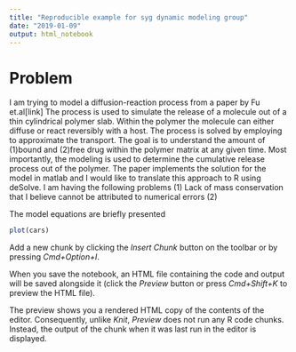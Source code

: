 ```yaml
---
title: "Reproducible example for syg dynamic modeling group"
date: "2019-01-09"
output: html_notebook
---
```


# Problem
I am trying to model a diffusion-reaction process from a paper by Fu et.al[link]
The process is used to simulate the release of a molecule out of a thin cylindrical
polymer slab. Within the polymer the molecule can either diffuse or react reversibly
with a host. The process is solved by employing to approximate the transport. The
goal is to understand the amount of (1)bound and (2)free drug within the polymer matrix at any given time. Most importantly, the modeling is used to determine the 
cumulative release process out of the polymer. The paper implements the solution
for the model in matlab and I would like to translate this approach to R using 
deSolve. I am having the following problems
(1) Lack of mass conservation that I believe cannot be attributed to numerical errors
(2) 

The model equations are briefly presented 

```r
plot(cars)
```

Add a new chunk by clicking the *Insert Chunk* button on the toolbar or by pressing *Cmd+Option+I*.

When you save the notebook, an HTML file containing the code and output will be saved alongside it (click the *Preview* button or press *Cmd+Shift+K* to preview the HTML file). 

The preview shows you a rendered HTML copy of the contents of the editor. Consequently, unlike *Knit*, *Preview* does not run any R code chunks. Instead, the output of the chunk when it was last run in the editor is displayed.

